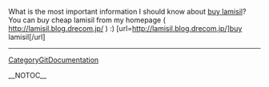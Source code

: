 What is the most important information I should know about <a href=http://lamisil.blog.drecom.jp/>buy lamisil</a>? You can buy cheap lamisil from my homepage ( http://lamisil.blog.drecom.jp/ ) :) [url=http://lamisil.blog.drecom.jp/]buy lamisil[/url]
----
[[CategoryGitDocumentation]]

__NOTOC__